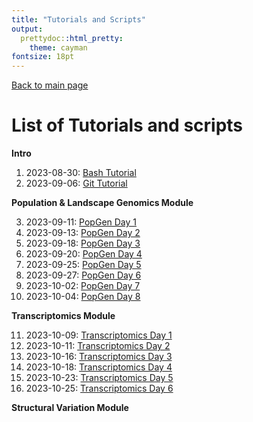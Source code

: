 ```yaml
---
title: "Tutorials and Scripts"
output:
  prettydoc::html_pretty:
    theme: cayman
fontsize: 18pt
---
```


[Back to main page](index.html)

# List of Tutorials and scripts

**Intro**

1. 2023-08-30: [Bash Tutorial](Fall2023/tutorials/BashTutorial.html)
2. 2023-09-06: [Git Tutorial](Fall2023/tutorials/GithubTutorial_Csenge.html)

**Population & Landscape Genomics Module**

3. 2023-09-11: [PopGen Day 1](Fall2023/tutorials/2023-09-11_PopGenomics_Day1_v2.html)
4. 2023-09-13: [PopGen Day 2](Fall2023/tutorials/2023-09-13_PopGenomics_Day2.html)
5. 2023-09-18: [PopGen Day 3](Fall2023/tutorials/2023-09-18_PopGenomics_Day3.html)
6. 2023-09-20: [PopGen Day 4](Fall2023/tutorials/2023-09-20_PopGenomics_Day4.html)
7. 2023-09-25: [PopGen Day 5](Fall2023/tutorials/2023-09-25_PopGenomics_Day5.html)
8. 2023-09-27: [PopGen Day 6](Fall2023/tutorials/2023-09-27_PopGenomics_Day6.html)
9. 2023-10-02: [PopGen Day 7](Fall2023/tutorials/2023-10-02_PopGenomics_Day7.1.html)
10. 2023-10-04: [PopGen Day 8](Fall2023/tutorials/2023-10-04_PopGenomics_Day8.html)

**Transcriptomics Module**

11. 2023-10-09: [Transcriptomics Day 1](Fall2023/tutorials/2023-10-09_RNAseq_Day1v2.html)
12. 2023-10-11: [Transcriptomics Day 2](Fall2023/tutorials/2023-10-11_RNAseq_Day2.html)
13. 2023-10-16: [Transcriptomics Day 3](Fall2023/tutorials/2023-10-16_RNAseq_Day3.html)
14. 2023-10-18: [Transcriptomics Day 4](Fall2023/tutorials/2023-10-18_RNAseq_Day4.html)
15. 2023-10-23: [Transcriptomics Day 5](Fall2023/tutorials/2023-10-23_RNAseq_Day5.html)
16. 2023-10-25: [Transcriptomics Day 6](Fall2023/tutorials/2023-10-25_RNAseq_Day6.html)


**Structural Variation Module**

